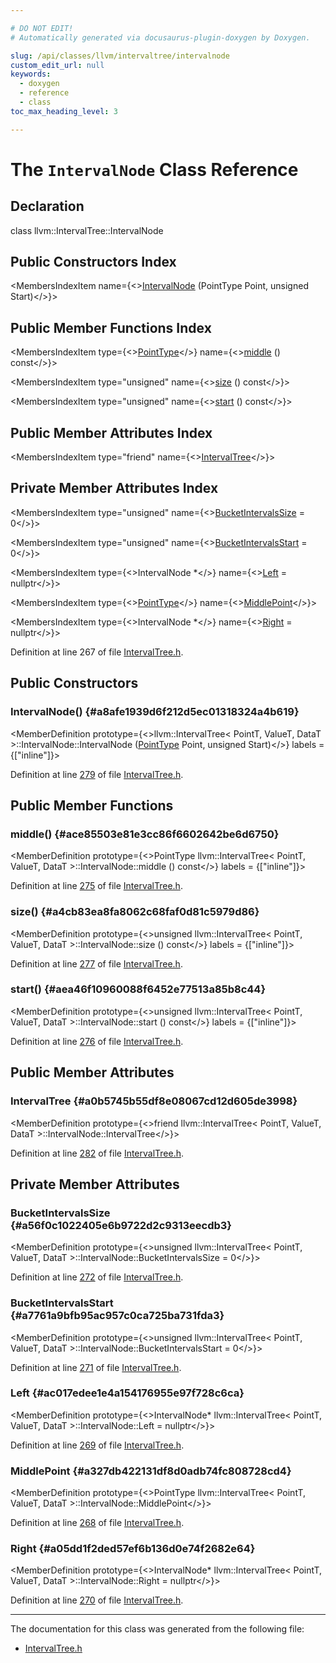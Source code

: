 ```yaml
---

# DO NOT EDIT!
# Automatically generated via docusaurus-plugin-doxygen by Doxygen.

slug: /api/classes/llvm/intervaltree/intervalnode
custom_edit_url: null
keywords:
  - doxygen
  - reference
  - class
toc_max_heading_level: 3

---
```





# The `IntervalNode` Class Reference

<DoxygenPage pluginConfig={pluginConfig}>



## Declaration

<CodeBlock>class llvm::IntervalTree::IntervalNode</CodeBlock>

## Public Constructors Index

<MembersIndex>

<MembersIndexItem
  name={<><a href="#a8afe1939d6f212d5ec01318324a4b619">IntervalNode</a> (PointType Point, unsigned Start)</>}>
</MembersIndexItem>

</MembersIndex>

## Public Member Functions Index

<MembersIndex>

<MembersIndexItem
  type={<><a href="/docs/api/classes/llvm/intervaltree/#ad533f200a79fe35d5b54a18062e98321">PointType</a></>}
  name={<><a href="#ace85503e81e3cc86f6602642be6d6750">middle</a> () const</>}>
</MembersIndexItem>

<MembersIndexItem
  type="unsigned"
  name={<><a href="#a4cb83ea8fa8062c68faf0d81c5979d86">size</a> () const</>}>
</MembersIndexItem>

<MembersIndexItem
  type="unsigned"
  name={<><a href="#aea46f10960088f6452e77513a85b8c44">start</a> () const</>}>
</MembersIndexItem>

</MembersIndex>

## Public Member Attributes Index

<MembersIndex>

<MembersIndexItem
  type="friend"
  name={<><a href="#a0b5745b55df8e08067cd12d605de3998">IntervalTree</a></>}>
</MembersIndexItem>

</MembersIndex>

## Private Member Attributes Index

<MembersIndex>

<MembersIndexItem
  type="unsigned"
  name={<><a href="#a56f0c1022405e6b9722d2c9313eecdb3">BucketIntervalsSize</a> = 0</>}>
</MembersIndexItem>

<MembersIndexItem
  type="unsigned"
  name={<><a href="#a7761a9bfb95ac957c0ca725ba731fda3">BucketIntervalsStart</a> = 0</>}>
</MembersIndexItem>

<MembersIndexItem
  type={<>IntervalNode &#42;</>}
  name={<><a href="#ac017edee1e4a154176955e97f728c6ca">Left</a> = nullptr</>}>
</MembersIndexItem>

<MembersIndexItem
  type={<><a href="/docs/api/classes/llvm/intervaltree/#ad533f200a79fe35d5b54a18062e98321">PointType</a></>}
  name={<><a href="#a327db422131df8d0adb74fc808728cd4">MiddlePoint</a></>}>
</MembersIndexItem>

<MembersIndexItem
  type={<>IntervalNode &#42;</>}
  name={<><a href="#a05dd1f2ded57ef6b136d0e74f2682e64">Right</a> = nullptr</>}>
</MembersIndexItem>

</MembersIndex>


Definition at line 267 of file <a href="/docs/api/files/include/include/llvm/include/llvm/adt/intervaltree-h">IntervalTree.h</a>.

<SectionDefinition>

## Public Constructors

### IntervalNode() {#a8afe1939d6f212d5ec01318324a4b619}

<MemberDefinition
  prototype={<>llvm::IntervalTree&lt; PointT, ValueT, DataT &gt;::IntervalNode::IntervalNode (<a href="/docs/api/classes/llvm/intervaltree/#ad533f200a79fe35d5b54a18062e98321">PointType</a> Point, unsigned Start)</>}
  labels = {["inline"]}>

Definition at line <a href="/docs/api/files/include/include/llvm/include/llvm/adt/intervaltree-h/#l00279">279</a> of file <a href="/docs/api/files/include/include/llvm/include/llvm/adt/intervaltree-h">IntervalTree.h</a>.
</MemberDefinition>

</SectionDefinition>

<SectionDefinition>

## Public Member Functions

### middle() {#ace85503e81e3cc86f6602642be6d6750}

<MemberDefinition
  prototype={<>PointType llvm::IntervalTree&lt; PointT, ValueT, DataT &gt;::IntervalNode::middle () const</>}
  labels = {["inline"]}>

Definition at line <a href="/docs/api/files/include/include/llvm/include/llvm/adt/intervaltree-h/#l00275">275</a> of file <a href="/docs/api/files/include/include/llvm/include/llvm/adt/intervaltree-h">IntervalTree.h</a>.
</MemberDefinition>

### size() {#a4cb83ea8fa8062c68faf0d81c5979d86}

<MemberDefinition
  prototype={<>unsigned llvm::IntervalTree&lt; PointT, ValueT, DataT &gt;::IntervalNode::size () const</>}
  labels = {["inline"]}>

Definition at line <a href="/docs/api/files/include/include/llvm/include/llvm/adt/intervaltree-h/#l00277">277</a> of file <a href="/docs/api/files/include/include/llvm/include/llvm/adt/intervaltree-h">IntervalTree.h</a>.
</MemberDefinition>

### start() {#aea46f10960088f6452e77513a85b8c44}

<MemberDefinition
  prototype={<>unsigned llvm::IntervalTree&lt; PointT, ValueT, DataT &gt;::IntervalNode::start () const</>}
  labels = {["inline"]}>

Definition at line <a href="/docs/api/files/include/include/llvm/include/llvm/adt/intervaltree-h/#l00276">276</a> of file <a href="/docs/api/files/include/include/llvm/include/llvm/adt/intervaltree-h">IntervalTree.h</a>.
</MemberDefinition>

</SectionDefinition>

<SectionDefinition>

## Public Member Attributes

### IntervalTree {#a0b5745b55df8e08067cd12d605de3998}

<MemberDefinition
  prototype={<>friend llvm::IntervalTree&lt; PointT, ValueT, DataT &gt;::IntervalNode::IntervalTree</>}>

Definition at line <a href="/docs/api/files/include/include/llvm/include/llvm/adt/intervaltree-h/#l00282">282</a> of file <a href="/docs/api/files/include/include/llvm/include/llvm/adt/intervaltree-h">IntervalTree.h</a>.
</MemberDefinition>

</SectionDefinition>

<SectionDefinition>

## Private Member Attributes

### BucketIntervalsSize {#a56f0c1022405e6b9722d2c9313eecdb3}

<MemberDefinition
  prototype={<>unsigned llvm::IntervalTree&lt; PointT, ValueT, DataT &gt;::IntervalNode::BucketIntervalsSize = 0</>}>

Definition at line <a href="/docs/api/files/include/include/llvm/include/llvm/adt/intervaltree-h/#l00272">272</a> of file <a href="/docs/api/files/include/include/llvm/include/llvm/adt/intervaltree-h">IntervalTree.h</a>.
</MemberDefinition>

### BucketIntervalsStart {#a7761a9bfb95ac957c0ca725ba731fda3}

<MemberDefinition
  prototype={<>unsigned llvm::IntervalTree&lt; PointT, ValueT, DataT &gt;::IntervalNode::BucketIntervalsStart = 0</>}>

Definition at line <a href="/docs/api/files/include/include/llvm/include/llvm/adt/intervaltree-h/#l00271">271</a> of file <a href="/docs/api/files/include/include/llvm/include/llvm/adt/intervaltree-h">IntervalTree.h</a>.
</MemberDefinition>

### Left {#ac017edee1e4a154176955e97f728c6ca}

<MemberDefinition
  prototype={<>IntervalNode&#42; llvm::IntervalTree&lt; PointT, ValueT, DataT &gt;::IntervalNode::Left = nullptr</>}>

Definition at line <a href="/docs/api/files/include/include/llvm/include/llvm/adt/intervaltree-h/#l00269">269</a> of file <a href="/docs/api/files/include/include/llvm/include/llvm/adt/intervaltree-h">IntervalTree.h</a>.
</MemberDefinition>

### MiddlePoint {#a327db422131df8d0adb74fc808728cd4}

<MemberDefinition
  prototype={<>PointType llvm::IntervalTree&lt; PointT, ValueT, DataT &gt;::IntervalNode::MiddlePoint</>}>

Definition at line <a href="/docs/api/files/include/include/llvm/include/llvm/adt/intervaltree-h/#l00268">268</a> of file <a href="/docs/api/files/include/include/llvm/include/llvm/adt/intervaltree-h">IntervalTree.h</a>.
</MemberDefinition>

### Right {#a05dd1f2ded57ef6b136d0e74f2682e64}

<MemberDefinition
  prototype={<>IntervalNode&#42; llvm::IntervalTree&lt; PointT, ValueT, DataT &gt;::IntervalNode::Right = nullptr</>}>

Definition at line <a href="/docs/api/files/include/include/llvm/include/llvm/adt/intervaltree-h/#l00270">270</a> of file <a href="/docs/api/files/include/include/llvm/include/llvm/adt/intervaltree-h">IntervalTree.h</a>.
</MemberDefinition>

</SectionDefinition>

<hr/>

The documentation for this class was generated from the following file:

<ul>
<li><a href="/docs/api/files/include/include/llvm/include/llvm/adt/intervaltree-h">IntervalTree.h</a></li>
</ul>

</DoxygenPage>

